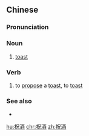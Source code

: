 ==Chinese==
{{zh-forms}}

===Pronunciation===
{{zh-pron
|m=zhùjiǔ
|c=zuk1 zau2
|cat=n,v
}}

===Noun===
{{zh-noun}}

# [[toast]] {{gloss|salutation}}

===Verb===
{{zh-verb}}

# to [[propose]] a [[toast]], to [[toast]]

===See also===
* {{zh-l|敬酒}}

[[hu:祝酒]]
[[chr:祝酒]]
[[zh:祝酒]]